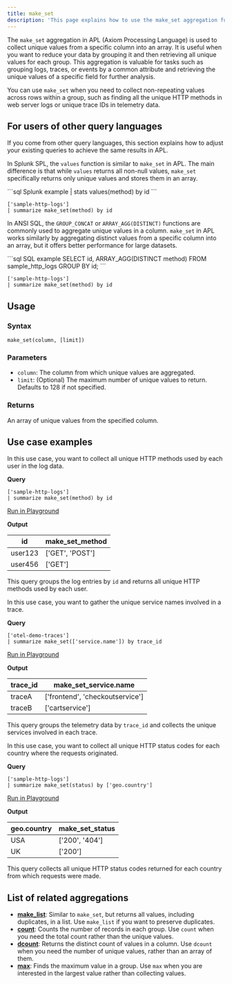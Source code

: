 ```yaml
---
title: make_set
description: 'This page explains how to use the make_set aggregation function in APL.'
---
```


The `make_set` aggregation in APL (Axiom Processing Language) is used to collect unique values from a specific column into an array. It is useful when you want to reduce your data by grouping it and then retrieving all unique values for each group. This aggregation is valuable for tasks such as grouping logs, traces, or events by a common attribute and retrieving the unique values of a specific field for further analysis.

You can use `make_set` when you need to collect non-repeating values across rows within a group, such as finding all the unique HTTP methods in web server logs or unique trace IDs in telemetry data. 

## For users of other query languages

If you come from other query languages, this section explains how to adjust your existing queries to achieve the same results in APL.

<AccordionGroup>
<Accordion title="Splunk SPL users">

In Splunk SPL, the `values` function is similar to `make_set` in APL. The main difference is that while `values` returns all non-null values, `make_set` specifically returns only unique values and stores them in an array.

<CodeGroup>
```sql Splunk example
| stats values(method) by id
```

```kusto APL equivalent
['sample-http-logs']
| summarize make_set(method) by id
```
</CodeGroup>

</Accordion>
<Accordion title="ANSI SQL users">

In ANSI SQL, the `GROUP_CONCAT` or `ARRAY_AGG(DISTINCT)` functions are commonly used to aggregate unique values in a column. `make_set` in APL works similarly by aggregating distinct values from a specific column into an array, but it offers better performance for large datasets.

<CodeGroup>
```sql SQL example
SELECT id, ARRAY_AGG(DISTINCT method) 
FROM sample_http_logs 
GROUP BY id;
```

```kusto APL equivalent
['sample-http-logs']
| summarize make_set(method) by id
```
</CodeGroup>

</Accordion>
</AccordionGroup>

## Usage

### Syntax

```kusto
make_set(column, [limit])
```

### Parameters

- `column`: The column from which unique values are aggregated.
- `limit`: (Optional) The maximum number of unique values to return. Defaults to 128 if not specified.

### Returns

An array of unique values from the specified column.

## Use case examples

<Tabs>
<Tab title="Log analysis">

In this use case, you want to collect all unique HTTP methods used by each user in the log data.

**Query**

```kusto
['sample-http-logs']
| summarize make_set(method) by id
```

[Run in Playground](https://play.axiom.co/axiom-play-qf1k/explorer?initForm=%7B%22apl%22%3A%22%5B%27sample-http-logs%27%5D+%7C+summarize+make_set%28method%29+by+id%22%7D)

**Output**

| id         | make_set_method              |
|------------|------------------------------|
| user123    | ['GET', 'POST']               |
| user456    | ['GET']                       |

This query groups the log entries by `id` and returns all unique HTTP methods used by each user.

</Tab>
<Tab title="OpenTelemetry traces">

In this use case, you want to gather the unique service names involved in a trace.

**Query**

```kusto
['otel-demo-traces']
| summarize make_set(['service.name']) by trace_id
```

[Run in Playground](https://play.axiom.co/axiom-play-qf1k/explorer?initForm=%7B%22apl%22%3A%22%5B%27otel-demo-traces%27%5D+%7C+summarize+make_set%28%5B%27service.name%27%5D%29+by+trace_id%22%7D)

**Output**

| trace_id       | make_set_service.name           |
|----------------|---------------------------------|
| traceA         | ['frontend', 'checkoutservice'] |
| traceB         | ['cartservice']                 |

This query groups the telemetry data by `trace_id` and collects the unique services involved in each trace.

</Tab>
<Tab title="Security logs">

In this use case, you want to collect all unique HTTP status codes for each country where the requests originated.

**Query**

```kusto
['sample-http-logs']
| summarize make_set(status) by ['geo.country']
```

[Run in Playground](https://play.axiom.co/axiom-play-qf1k/explorer?initForm=%7B%22apl%22%3A%22%5B%27sample-http-logs%27%5D+%7C+summarize+make_set%28status%29+by+%5B%27geo.country%27%5D%22%7D)

**Output**

| geo.country | make_set_status    |
|-------------|--------------------|
| USA         | ['200', '404']     |
| UK          | ['200']            |

This query collects all unique HTTP status codes returned for each country from which requests were made.

</Tab>
</Tabs>

## List of related aggregations

- [**make_list**](/apl/aggregation-function/make_list): Similar to `make_set`, but returns all values, including duplicates, in a list. Use `make_list` if you want to preserve duplicates.
- [**count**](/apl/aggregation-function/count): Counts the number of records in each group. Use `count` when you need the total count rather than the unique values.
- [**dcount**](/apl/aggregation-function/dcount): Returns the distinct count of values in a column. Use `dcount` when you need the number of unique values, rather than an array of them.
- [**max**](/apl/aggregation-function/max): Finds the maximum value in a group. Use `max` when you are interested in the largest value rather than collecting values.